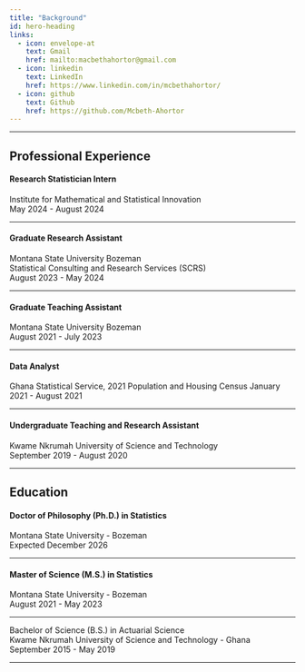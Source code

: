 ```yaml
---
title: "Background"
id: hero-heading
links:
  - icon: envelope-at
    text: Gmail
    href: mailto:macbethahortor@gmail.com
  - icon: linkedin
    text: LinkedIn
    href: https://www.linkedin.com/in/mcbethahortor/
  - icon: github
    text: Github
    href: https://github.com/Mcbeth-Ahortor
---
```



::: {#hero-heading}


---

## Professional Experience

#### Research Statistician Intern  
Institute for Mathematical and Statistical Innovation  
May 2024 - August 2024

---

#### Graduate Research Assistant  
Montana State University Bozeman  
Statistical Consulting and Research Services (SCRS)   
August 2023 - May 2024

---

#### Graduate Teaching Assistant  
Montana State University Bozeman  
August 2021 - July 2023

---

#### Data Analyst  
Ghana Statistical Service, 2021 Population and Housing Census 
January 2021 - August 2021

---

#### Undergraduate Teaching and Research Assistant  
Kwame Nkrumah University of Science and Technology  
September 2019 - August 2020

---




## Education 


#### Doctor of Philosophy (Ph.D.) in Statistics  
Montana State University - Bozeman   
Expected December 2026

---

#### Master of Science (M.S.) in Statistics   
Montana State University - Bozeman    
August 2021 - May 2023

---

Bachelor of Science (B.S.) in Actuarial Science   
Kwame Nkrumah University of Science and Technology - Ghana   
September 2015 - May 2019

---
  
:::
  
